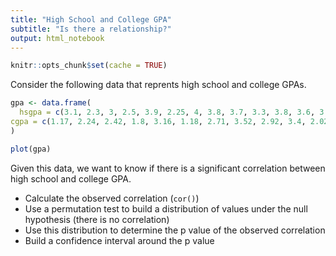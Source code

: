 ```yaml
---
title: "High School and College GPA"
subtitle: "Is there a relationship?"
output: html_notebook
---
```


```r
knitr::opts_chunk$set(cache = TRUE)
```

Consider the following data that reprents high school and college GPAs.

```r
gpa <- data.frame(
  hsgpa = c(3.1, 2.3, 3, 2.5, 3.9, 2.25, 4, 3.8, 3.7, 3.3, 3.8, 3.6, 3.6, 3.3, 3.4, 3.4, 3, 2.9, 3.1, 3.5, 3.3, 2.6, 3, 3.6, 2),
cgpa = c(1.17, 2.24, 2.42, 1.8, 3.16, 1.18, 2.71, 3.52, 2.92, 3.4, 2.02,  3.38, 2.69, 3.04, 2.35, 2, 2.32, 2.48, 2.37, 3.14, 1.88, 2.17, 2.3, 2.18, 0)
)
```

```r
plot(gpa)
```

Given this data, we want to know if there is a significant correlation between
high school and college GPA.

+ Calculate the observed correlation (`cor()`)
+ Use a permutation test to build a distribution of values under the null hypothesis
(there is no correlation)
+ Use this distribution to determine the p value of the observed correlation
+ Build a confidence interval around the p value

